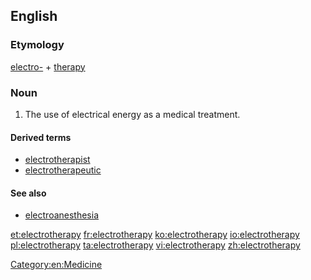 ==English==

===Etymology===

[[electro-]] + [[therapy]]

===Noun===
{{en-noun|electrotherapies}}
{{wikipedia}}
# The use of electrical energy as a medical treatment.

====Derived terms====
* [[electrotherapist]]
* [[electrotherapeutic]]

====See also====
* [[electroanesthesia]]

[[Category:en:Medicine]]

[[et:electrotherapy]]
[[fr:electrotherapy]]
[[ko:electrotherapy]]
[[io:electrotherapy]]
[[pl:electrotherapy]]
[[ta:electrotherapy]]
[[vi:electrotherapy]]
[[zh:electrotherapy]]